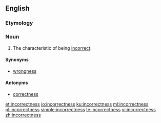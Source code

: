 ==English==

===Etymology===
{{suffix|incorrect|ness|lang=en}}

===Noun===
{{en-noun|-}}

# The characteristic of being [[incorrect]].

====Synonyms====
* [[wrongness]]

====Antonyms====
*[[correctness]]

[[et:incorrectness]]
[[io:incorrectness]]
[[ku:incorrectness]]
[[ml:incorrectness]]
[[pl:incorrectness]]
[[simple:incorrectness]]
[[te:incorrectness]]
[[vi:incorrectness]]
[[zh:incorrectness]]